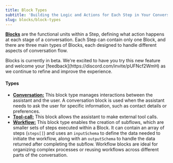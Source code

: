 ```yaml
---
title: Block Types
subtitle: 'Building the Logic and Actions for Each Step in Your Conversation '
slug: blocks/block-types
---
```



[**Blocks**](https://api.vapi.ai/api#/Blocks/BlockController_create) are the functional units within a Step, defining what action happens at each stage of a conversation. Each Step can contain only one Block, and there are three main types of Blocks, each designed to handle different aspects of conversation flow.

<Note>
  Blocks is currently in beta. We're excited to have you try this new feature and welcome your [feedback](https://discord.com/invite/pUFNcf2WmH) as we continue to refine and improve the experience.
</Note>

#### Types

- [**Conversation:**]((https://api.vapi.ai/api#:~:text=ConversationBlock)) This block type manages interactions between the assistant and the user. A conversation block is used when the assistant needs to ask the user for specific information, such as contact details or preferences.
- [**Tool-call:**](https://api.vapi.ai/api#:~:text=ToolCallBlock) This block allows the assistant to make external tool calls.
- [**Workflow:**](https://api.vapi.ai/api#:~:text=WorkflowBlock) This block type enables the creation of subflows, which are smaller sets of steps executed within a Block. It can contain an array of steps (`steps[]`) and uses an `inputSchema` to define the data needed to initiate the workflow, along with an `outputSchema` to handle the data returned after completing the subflow. Workflow blocks are ideal for organizing complex processes or reusing workflows across different parts of the conversation.